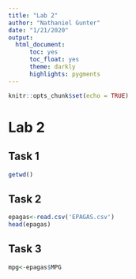 ```yaml
---
title: "Lab 2"
author: "Nathaniel Gunter"
date: "1/21/2020"
output: 
  html_document:
      toc: yes
      toc_float: yes
      theme: darkly
      highlights: pygments
---
```


```r
knitr::opts_chunk$set(echo = TRUE)
```
# Lab 2

## Task 1

```r
getwd()
```

## Task 2

```r
epagas<-read.csv('EPAGAS.csv')
head(epagas)
```

## Task 3

```r
mpg<-epagas$MPG
```